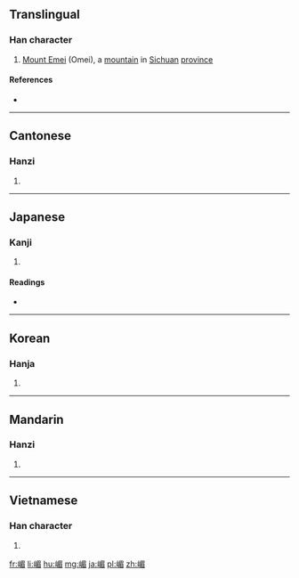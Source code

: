 ==Translingual==

===Han character===
{{Han char|rn=46|rad=山|as=09|sn=12|four=27767|canj=UAHU|ids=⿰山眉}}

# [[w:Mount Emei|Mount Emei]] (Omei), a [[mountain]] in [[Sichuan]] [[province]]

====References====
* {{Han ref|kx=0316.160|dkj=08278|dj=0616.370|hdz=10789.120|uh=5D4B|ud=23883|bh=D8DD|bd=55517}}

----

==Cantonese==

===Hanzi===
{{yue-hanzi|jyut=[[mei4]]|y=mei4}}

# {{defn|lang=yue|sort=山09}}

----

==Japanese==

===Kanji===
{{ja-kanji|grade=|rs=山09}}

# {{defn|lang=ja|sort=山09}}

====Readings====
* {{ja-readings|on=[[び]] (bi), [[ばい]] (bai), [[み]] (mi)|kun=}}

----

==Korean==

===Hanja===
{{ko-hanja|hangeul=미|rv=mi|mr=mi}}

# {{defn|lang=ko|sort=山09}}

----

==Mandarin==

===Hanzi===
{{cmn-hanzi|pin=[[méi]] ([[mei2]])|wg=mei<sup>2</sup>}}

# {{defn|lang=cmn|sort=山09}}

----

==Vietnamese==

===Han character===
{{vi-hantu|[[mi]]|rs=山09}}

# {{defn|lang=vi|sort=山09}}

[[fr:嵋]]
[[li:嵋]]
[[hu:嵋]]
[[mg:嵋]]
[[ja:嵋]]
[[pl:嵋]]
[[zh:嵋]]